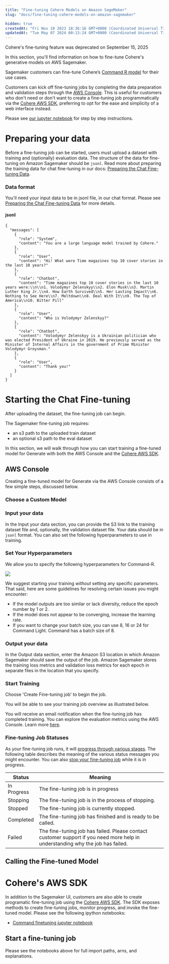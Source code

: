 ```yaml
---
title: "Fine-tuning Cohere Models on Amazon SageMaker"
slug: "docs/fine-tuning-cohere-models-on-amazon-sagemaker"

hidden: true
createdAt: "Fri Nov 10 2023 18:36:16 GMT+0000 (Coordinated Universal Time)"
updatedAt: "Tue May 07 2024 00:13:24 GMT+0000 (Coordinated Universal Time)"
---
```

<Warning>
Cohere's fine-tuning feature was deprecated on September 15, 2025
</Warning>

In this section, you'll find information on how to fine-tune Cohere's generative models on AWS Sagemaker.  

Sagemaker customers can fine-tune Cohere’s [Command R model](<>) for their use cases. 

Customers can kick off fine-tuning jobs by completing the data preparation and validation steps through the [AWS Console](<>). This is useful for customers who don't need or don't want to create a fine-tuning job programmatically via the [Cohere AWS SDK](https://github.com/cohere-ai/cohere-aws), preferring to opt for the ease and simplicity of a web interface instead.

Please see [our jupyter notebook](<>) for step by step instructions.

# Preparing your data

Before a fine-tuning job can be started, users must upload a dataset with training and (optionally) evaluation data. The structure of the data for fine-tuning on Amazon Sagemaker should be `jsonl`. Read more about preparing the training data for chat fine-tuning in our docs: [Preparing the Chat Fine-tuning Data](/docs/chat-preparing-the-data).

### Data format

You'll need your input data to be in jsonl file, in our chat format. Please see [Preparing the Chat Fine-tuning Data](/docs/chat-preparing-the-data) for more details.

#### jsonl

```
{
  "messages": [
    {
      "role": "System",
      "content": "You are a large language model trained by Cohere."
    },
    {
      "role": "User",
      "content": "Hi! What were Time magazines top 10 cover stories in the last 10 years?"
    },
    {
      "role": "Chatbot",
      "content": "Time magazines top 10 cover stories in the last 10 years were:\\n\\n1. Volodymyr Zelenskyy\\n2. Elon Musk\\n3. Martin Luther King Jr.\\n4. How Earth Survived\\n5. Her Lasting Impact\\n6. Nothing to See Here\\n7. Meltdown\\n8. Deal With It\\n9. The Top of America\\n10. Bitter Pill"
    },
    {
      "role": "User",
      "content": "Who is Volodymyr Zelenskyy?"
    },
    {
      "role": "Chatbot",
      "content": "Volodymyr Zelenskyy is a Ukrainian politician who was elected President of Ukraine in 2019. He previously served as the Minister of Internal Affairs in the government of Prime Minister Volodymyr Groysman."
    },
    {
      "role": "User",
      "content": "Thank you!"
    }
  ]
}
```

# Starting the Chat Fine-tuning

After uploading the dataset, the fine-tuning job can begin.

The Sagemaker fine-tuning job requires:

- an s3 path to the uploaded train dataset
- an optional s3 path to the eval dataset

In this section, we will walk through how you can start training a fine-tuned model for Generate with both the AWS Console and the [Cohere AWS SDK](https://github.com/cohere-ai/cohere-aws). 

## AWS Console

Creating a fine-tuned model for Generate via the AWS Console consists of a few simple steps, discussed below.

### Choose a Custom Model

### Input your data

In the Input your data section, you can provide the S3 link to the training dataset file and, optionally, the validation dataset file. Your data should be in  `jsonl` format. You can also set the following hyperparameters to use in training.

### Set Your Hyperparameters

We allow you to specify the following hyperparameters for Command-R.

<img src='../../../assets/images/47f7051-choose-hyperparameters.png' />


We suggest starting your training _without_ setting any specific parameters. That said, here are some guidelines for resolving certain issues you might encounter:

- If the model outputs are too similar or lack diversity, reduce the epoch number by 1 or 2.
- If the model does not appear to be converging, increase the learning rate.
- If you want to change your batch size, you can use 8, 16 or 24 for Command Light. Command has a batch size of 8.

### Output your data

In the Output data section, enter the Amazon S3 location in which Amazon Sagemaker should save the output of the job. Amazon Sagemaker stores the training loss metrics and validation loss metrics for each epoch in separate files in the location that you specify.

### Start Training

Choose 'Create Fine-tuning job' to begin the job.

You will be able to see your training job overview as illustrated below. 

You will receive an email notification when the fine-tuning job has completed training. You can explore the evaluation metrics using the AWS Console. Learn more [here](https://docs.aws.amazon.com/bedrock/latest/userguide/model-customization-analyze.html). 

### Fine-tuning Job Statuses

As your fine-tuning job runs, it will [progress through various stages](<>). The following table describes the meaning of the various status messages you might encounter. You can also [stop your fine-tuning job](<>) while it is in progress. 

| Status      | Meaning                                                                                                                        |
| ----------- | ------------------------------------------------------------------------------------------------------------------------------ |
| In Progress | The fine-tuning job is in progress                                                                                             |
| Stopping    | The fine-tuning job is in the process of stopping.                                                                             |
| Stopped     | The fine-tuning job is currently stopped.                                                                                      |
| Completed   | The fine-tuning job has finished and is ready to be called.                                                                    |
| Failed      | The fine-tuning job has failed. Please contact customer support if you need more help in understanding why the job has failed. |

## Calling the Fine-tuned Model

# Cohere's AWS SDK

In addition to the Sagemaker UI, customers are also able to create programatic fine-tuning job using the [Cohere AWS SDK](https://github.com/cohere-ai/cohere-aws). The SDK exposes methods to create fine-tuning jobs, monitor progress, and invoke the fine-tuned model. Please see the following ipython notebooks:

- [Command finetuning jupyter notebook](https://github.com/cohere-ai/cohere-aws/blob/main/notebooks/sagemaker/Run%20command%20generative%20finetuning.ipynb)

## Start a fine-tuning job

Please see the notebooks above for full import paths, arns, and explanations.
